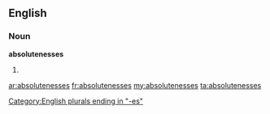 ==English==

===Noun===
'''absolutenesses'''

# {{plural of|[[absoluteness]]}}

[[Category:English plurals ending in "-es"]]

[[ar:absolutenesses]]
[[fr:absolutenesses]]
[[my:absolutenesses]]
[[ta:absolutenesses]]